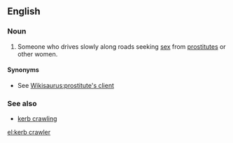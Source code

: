==English==

===Noun===
{{en-noun}}

# {{label|en|British}} Someone who drives slowly along roads seeking [[sex]] from [[prostitute]]s or other women.

====Synonyms====
* See [[Wikisaurus:prostitute's client]]

===See also===
* [[kerb crawling]]

[[el:kerb crawler]]